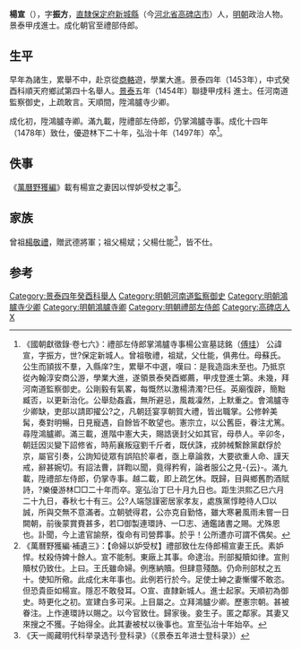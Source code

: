 {{明清人物信息框
| 姓名 = 楊宣
| 原名 =
| 圖片名稱 = 
| 圖片大小 = 220px
| 圖片說明 = 
| 最高職務 = 禮部左侍郎
| 國家 = 大明
| 爵位 =
| 籍貫 = [[北直隸|直隸]][[保定府|保定府]][[新城縣|新城縣]]民籍
| 族裔 = 
| 字號 = 字振方
| 室名 = 
| 諡號 = 
| 出生日期 = 洪熙元年（1425年）
| 出生地點 = 
| 逝世日期 = 弘治十年（1497年）
| 逝世地點 = 
| 墓葬 =
| 配偶 =
| 親屬 = 
| 出身 = 
*景泰四年癸酉科順天鄉試舉人
*景泰五年甲戌科同進士出身
| 經歷 = 
| 著作 =
}}

'''楊宣'''（{{bd|1425年||1497年||Yang楊}}），字'''振方'''，[[北直隸|直隸]][[保定府|保定府]][[新城縣|新城縣]]（今[[河北省|河北省]][[高碑店市|高碑店市]]）人，[[明朝|明朝]]政治人物。景泰甲戌進士。成化朝官至禮部侍郎。

==生平==
早年為諸生，累舉不中，赴京從[[商輅|商輅]]遊，學業大進。景泰四年（1453年），中式癸酉科順天府鄉試第四十名舉人。[[景泰|景泰]]五年（1454年）聯捷甲戌科<!---[[會試|會試]]，得[[貢士|貢士]]第二百六十六名。[[殿試|殿試]]登[[進士|進士]]第三甲第一百八十六名--->進士。任河南道監察御史，上疏敢言。天順間，陞鴻臚寺少卿。

成化初，陞鴻臚寺卿。滿九載，陞禮部左侍郎，仍掌鴻臚寺事。成化十四年（1478年）致仕，優遊林下二十年，弘治十年（1497年）卒<ref>《國朝獻徵錄·卷七六》：禮部左侍郎掌鴻臚寺事楊公宣墓誌銘（[[傅珪|傅珪]]） 公諱宣，字振方，世?保定新城人。曾祖敬禮，祖斌，父仕能，俱弗仕。母蘇氏。公生而頴拔不羣，入縣庠?生，累舉不中選，嘆曰：是我造詣未至也。乃抵京從內翰淳安商公游，學業大進，遂領景泰癸酉鄉薦，甲戌登進士第。未幾，拜河南道監察御史。公剛毅有氣畧，每慨然以激楊清濁?巳任。英廟復辟，簡黜臧否，以更新治化。公舉劾姦蠧，無所避忌，風裁凜然，上默重之。會鴻臚寺少卿缺，吏部以請即擢公?之，凡朝廷宴享朝賀大禮，皆出職掌。公修幹美髯，奏對明暢，日見寵遇，自餘皆不敢望也。憲宗立，以公舊臣，眷注尤篤。尋陞鴻臚卿。滿三載，進階中憲大夫，賜誥褒封父如其官，母恭人。辛卯冬，朝廷因災變下詔修省，時荊襄叛寇劉千斤者，既伏誅，戎帥械繫餘黨獻俘於京，屬官引奏，公詢知徒眾有誤陷於辜者，亟上章論救，大要欲重人命、謹天戒，辭甚婉切。有詔法曹，詳鞫以聞，竟得矜宥，論者服公之見-{云}-。滿九載，陞禮部左侍郎，仍掌寺事。越二載，即上疏乞休。既歸，目與鄉舊酌酒賦詩，?樂優游林□□二十年而卒。寔弘治丁巳十月九日也。距生洪熙乙巳六月二十九日，春秋七十有三。公?人端愨謹密居家孝友，處族黨惇睦待人□以誠，所與交無不意滿者。立朝號得君，公亦克自勤恪，雖大寒暑風雨未嘗一日闕朝，前後蒙賞賚甚多，若□御製連環詩、一□志、通鑑諸書之賜。尤殊恩也。訃聞，今上遣官諭祭，復命有司營葬事。於乎！公所遭亦可謂不偶矣。</ref>。

==佚事==
《[[萬曆野獲編|萬曆野獲編]]》載有楊宣之妻因以悍妒受杖之事<ref>《萬曆野獲編·補遺三》：【命婦以妒受杖】禮部致仕左侍郎楊宣妻王氏。素妒悍。杖殺侍婢十餘人。宣不能制。東廠上其事。命逮治。刑部擬贖如律。宣則贖杖仍致仕。上曰。王氏雖命婦。例應納贖。但肆意殘酷。仍命刑部杖之五十。使知所儆。此成化末年事也。此例若行於今。足使士紳之妻慚懼不敢恣。但恐貴臣如楊宣。隱忍不敢發耳。○宣、直隸新城人。進士起家。天順初為御史。時更化之初。宣建白多可采。上目屬之。立拜鴻臚少卿。歷憲宗朝。甚被眷注。上作連環詩以賜之。以今官致仕。歸家後。妾生子。匿之鄰家。其妻又來搜之不獲。子始得全。此其妻被杖以後事也。宣至弘治十年始卒。</ref>。

==家族==
曾祖[[楊敬禮|楊敬禮]]，贈武德將軍；祖父楊斌；父楊仕能<ref>《天一阁藏明代科举录选刊·登科录》（《景泰五年进士登科录》）</ref>，皆不仕。

==参考==
{{reflist}}

{{景泰五年甲戌科殿試金榜}}
{{DEFAULTSORT:Yang楊}}

[[Category:景泰四年癸酉科舉人|Category:景泰四年癸酉科舉人]]
[[Category:明朝河南道監察御史|Category:明朝河南道監察御史]]
[[Category:明朝鴻臚寺少卿|Category:明朝鴻臚寺少卿]]
[[Category:明朝鴻臚寺卿|Category:明朝鴻臚寺卿]]
[[Category:明朝禮部左侍郎|Category:明朝禮部左侍郎]]
[[Category:高碑店人|Category:高碑店人]]
[[Category:杨姓|X]]